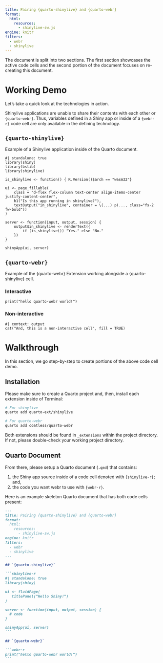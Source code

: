 ```yaml
---
title: Pairing {quarto-shinylive} and {quarto-webr}
format:
  html:
    resources: 
      - shinylive-sw.js
engine: knitr
filters:
  - webr
  - shinylive
---
```


The document is split into two sections. The first section showcases the active
code cells and the second portion of the document focuses on re-creating
this document.

# Working Demo

Let's take a quick look at the technologies in action.

:::{.callout-important}
Shinylive applications are unable to share their contents with each other or
`{quarto-webr}`. Thus, variables defined in a Shiny app or inside of a
`{webr-r}` code cell are only available in the defining technology.
:::

## `{quarto-shinylive}`

Example of a Shinylive application inside of the Quarto document. 

```shinylive-r
#| standalone: true
library(shiny)
library(bslib)
library(shinylive)

is_shinylive <- function() { R.Version()$arch == "wasm32"}

ui <- page_fillable(
    class = "d-flex flex-column text-center align-items-center justify-content-center",
    h1("Is this app running in shinylive?"),
    textOutput("in_shinylive", container = \(...) p(..., class="fs-2 fw-bold"))
)

server <- function(input, output, session) {
    output$in_shinylive <- renderText({
        if (is_shinylive()) "Yes." else "No."
    })
}

shinyApp(ui, server)
```

## `{quarto-webr}`

Example of the {quarto-webr} Extension working alongside a {quarto-shinylive}
cell. 

### Interactive

```webr-r
print("hello quarto-webr world!")
```

### Non-interactive

```webr-r
#| context: output
cat("And, this is a non-interactive cell", fill = TRUE)
```

# Walkthrough

In this section, we go step-by-step to create portions of the above code cell
demo.

## Installation 

Please make sure to create a Quarto project and, then, install each extension inside of Terminal:

```sh
# For shinylive
quarto add quarto-ext/shinylive

# For quarto-webr
quarto add coatless/quarto-webr
```


Both extensions should be found in `_extensions` within the project directory. If not, please double-check your working project directory.

## Quarto Document

From there, please setup a Quarto document (`.qmd`) that contains:

1. the Shiny app source inside of a code cell denoted with `{shinylive-r}`; and,
2. the code you want webr to use with `{webr-r}`.

Here is an example skeleton Quarto document that has both code cells present: 

````md
---
title: Pairing {quarto-shinylive} and {quarto-webr}
format:
  html:
    resources: 
      - shinylive-sw.js
engine: knitr
filters:
  - webr
  - shinylive
---

## `{quarto-shinylive}`

```shinylive-r
#| standalone: true
library(shiny)

ui <- fluidPage(
   titlePanel("Hello Shiny!")
)

server <- function(input, output, session) {
  # code
}

shinyApp(ui, server)
```

## `{quarto-webr}`

```webr-r
print("hello quarto-webr world!")
```

````

